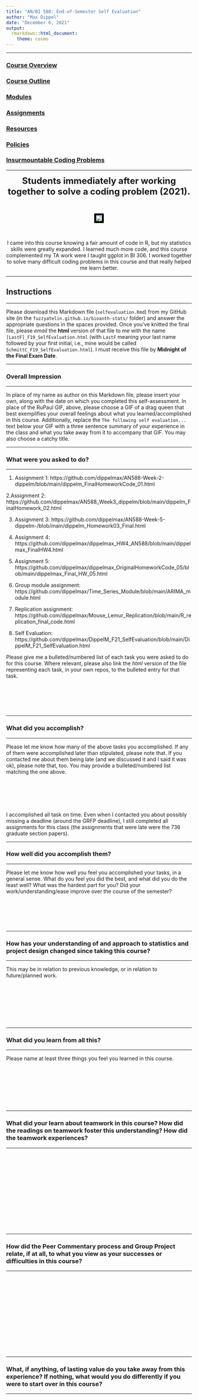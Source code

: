 ```yaml
---
title: "AN/BI 588: End-of-Semester Self Evaluation"
author: "Max Dippel"
date: "December 6, 2021"
output: 
  rmarkdown::html_document:
    theme: cosmo
---
```


***

### [Course Overview](https://fuzzyatelin.github.io/bioanth-stats/overview.html)
### [Course Outline](https://fuzzyatelin.github.io/bioanth-stats/outline.html)
### [Modules](https://fuzzyatelin.github.io/bioanth-stats/modules.html)
### [Assignments](https://fuzzyatelin.github.io/bioanth-stats/assignments.html)
### [Resources](https://fuzzyatelin.github.io/bioanth-stats/resources.html)
### [Policies](https://fuzzyatelin.github.io/bioanth-stats/policies.html)
### [Insurmountable Coding Problems](https://fuzzyatelin.github.io/bioanth-stats/studentproblems.html)

***

<center>

<font size="+2"><b> Students immediately after working together to solve a coding problem (2021).</b></font></center><br>

<center><p><img src="https://media.giphy.com/media/5UDr6mYiUBy8sYirOk/giphy.gif" style="border:5px solid black"></p>
</center><br>  

<center>

I came into this course knowing a fair amount of code in R, but my statistics skills were greatly expanded. I learned much more code, and this course complemented my TA work were I taught ggplot in BI 306. I worked together to solve many difficult coding problems in this course and that really helped me learn better. 

</center>
***

## Instructions

***

Please download this Markdown file (`selfevaluation.Rmd`) from my GitHub site (in the `fuzzyatelin.github.io/bioanth-stats/` folder) and answer the appropriate questions in the spaces provided. Once you've knitted the final file, please *email* the **html** version of that file to me with the name `[LastF]_F19_SelfEvaluation.html` (with `LastF` meaning your last name followed by your first initial, i.e., mine would be called `SchmittC_F19_SelfEvaluation.html`). I must receive this file by **Midnight of the Final Exam Date**.

***

### Overall Impression

***

In place of my name as author on this Markdown file, please insert your own, along with the date on which you completed this self-assessment. In place of the RuPaul GIF, above, please choose a GIF of a drag queen that best exemplifies your overall feelings about what you learned/accomplished in this course. Additionally, replace the `The following self evaluation...` text below your GIF with a three sentence summary of your experience in the class and what you take away from it to accompany that GIF. You may also choose a catchy title.

***

### What were you asked to do?

***


1. Assignment 1: https://github.com/dippelmax/AN588-Week-2-dippelm/blob/main/dippelm_FinalHomeworkCode_01.html

2.Assignment 2:  https://github.com/dippelmax/AN588_Week3_dippelm/blob/main/dippelm_FinalHomework_02.html

3. Assignment 3: https://github.com/dippelmax/AN588-Week-5-dippelm-/blob/main/dippelm_Homework03_Final.html 

4. Assignment 4: https://github.com/dippelmax/dippelmax_HW4_AN588/blob/main/dippelmax_FinalHW4.html

5. Assignment 5: https://github.com/dippelmax/dippelmax_OriginalHomeworkCode_05/blob/main/dippelmax_Final_HW_05.html

6. Group module assignment: https://github.com/dippelmax/Time_Series_Module/blob/main/ARIMA_module.html

7. Replication assignment: https://github.com/dippelmax/Mouse_Lemur_Replication/blob/main/R_replication_final_code.html

8. Self Evaluation: https://github.com/dippelmax/DippelM_F21_SelfEvaluation/blob/main/DippelM_F21_SelfEvaluation.html 


Please give me a bulleted/numbered list of each task you were asked to do for this course. Where relevant, please also link the *html* version of the file representing each task, in your own repos, to the bulleted entry for that task.<br><br><br><br><br><br>

***

### What did you accomplish?

***

Please let me know how many of the above tasks you accomplished. If any of them were accomplished later than stipulated, please note that. If you contacted me about them being late (and we discussed it and I said it was ok), please note that, too. You may provide a bulleted/numbered list matching the one above.<br><br><br><br><br><br>

I accomplished all task on time. Even when I contacted you about possibly missing a deadline (around the GRFP deadline), I still completed all assignments for this class (the assignments that were late were the 736 graduate section papers). 

***

### How well did you accomplish them?



***

Please let me know how well you feel you accomplished your tasks, in a general sense. What do you feel you did the best, and what did you do the least well? What was the hardest part for you? Did your work/understanding/ease improve over the course of the semester?<br><br><br><br><br><br>

***

### How has your understanding of and approach to statistics and project design changed since taking this course?

***

This may be in relation to previous knowledge, or in relation to future/planned work.<br><br><br><br><br><br><br><br>

***

### What did you learn from all this?

***

Please name at least three things you feel you learned in this course.<br><br><br><br><br><br><br><br>

***

### What did your learn about teamwork in this course? How did the readings on teamwork foster this understanding? How did the teamwork experiences?

***

<br><br><br><br><br><br><br><br><br><br><br><br>

***

### How did the Peer Commentary process and Group Project relate, if at all, to what you view as your successes or difficulties in this course?

***

<br><br><br><br><br><br><br><br><br><br><br><br>

***

### What, if anything, of lasting value do you take away from this experience? If nothing, what would you do differently if you were to start over in this course? 

***

<br><br><br><br><br><br><br><br><br><br><br><br>

***

### Taking this self-assessment into account (and with **A** being the highest), if you were the instructor, what grade would you give yourself given your evaluation of your own performance this semester? Please be honest.

***

<br><center>[insert letter grade here]</center><br>

***




